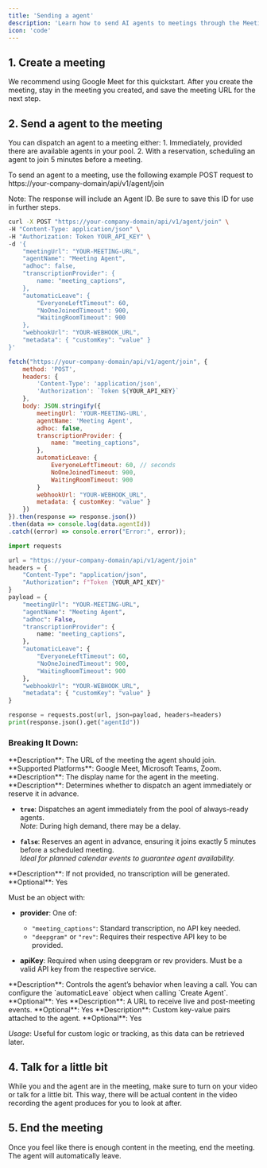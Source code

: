```yaml
---
title: 'Sending a agent'
description: 'Learn how to send AI agents to meetings through the Meeting agent API, with options for immediate or scheduled joining and customizable settings.'
icon: 'code'
---
```


## 1. Create a meeting
We recommend using Google Meet for this quickstart. After you create the meeting, stay in the meeting you created, and save the meeting URL for the next step.

## 2. Send a agent to the meeting

You can dispatch an agent to a meeting either:
    1. Immediately, provided there are available agents in your pool.
    2. With a reservation, scheduling an agent to join 5 minutes before a meeting.

To send an agent to a meeting, use the following example POST request to https://your-company-domain/api/v1/agent/join

<Tip>
Note: The response will include an Agent ID. Be sure to save this ID
for use in further steps.
</Tip>

<Tabs>
  <Tab label="cURL" title="Bash">

  ```bash
  curl -X POST "https://your-company-domain/api/v1/agent/join" \
  -H "Content-Type: application/json" \
  -H "Authorization: Token YOUR_API_KEY" \
  -d '{
      "meetingUrl": "YOUR-MEETING-URL",
      "agentName": "Meeting Agent",
      "adhoc": false,
      "transcriptionProvider": {
          name: "meeting_captions",
      },
      "automaticLeave": {
          "EveryoneLeftTimeout": 60,
          "NoOneJoinedTimeout": 900,
          "WaitingRoomTimeout": 900
      },
      "webhookUrl": "YOUR-WEBHOOK_URL",
      "metadata": { "customKey": "value" }
  }'
  ```

  </Tab>

  <Tab label="JavaScript" title="JavaScript">

  ```javascript
  fetch("https://your-company-domain/api/v1/agent/join", {
      method: 'POST',
      headers: {
          'Content-Type': 'application/json',
          'Authorization': `Token ${YOUR_API_KEY}`
      },
      body: JSON.stringify({
          meetingUrl: 'YOUR-MEETING-URL',
          agentName: 'Meeting Agent',
          adhoc: false,
          transcriptionProvider: {
              name: "meeting_captions",
          },
          automaticLeave: {
              EveryoneLeftTimeout: 60, // seconds
              NoOneJoinedTimeout: 900,
              WaitingRoomTimeout: 900
          }
          webhookUrl: "YOUR-WEBHOOK_URL",
          metadata: { customKey: "value" }
      })
  }).then(response => response.json())
  .then(data => console.log(data.agentId))
  .catch((error) => console.error("Error:", error));
  ```

  </Tab>

  <Tab label="Python" title="Python">

  ```python
  import requests

  url = "https://your-company-domain/api/v1/agent/join"
  headers = {
      "Content-Type": "application/json",
      "Authorization": f"Token {YOUR_API_KEY}"
  }
  payload = {
      "meetingUrl": "YOUR-MEETING-URL",
      "agentName": "Meeting Agent",
      "adhoc": False,
      "transcriptionProvider": {
          name: "meeting_captions",
      },
      "automaticLeave": {
          "EveryoneLeftTimeout": 60,
          "NoOneJoinedTimeout": 900,
          "WaitingRoomTimeout": 900
      },
      "webhookUrl": "YOUR-WEBHOOK_URL",
      "metadata": { "customKey": "value" }
  }

  response = requests.post(url, json=payload, headers=headers)
  print(response.json().get("agentId"))
  ```

  </Tab>
</Tabs>

### Breaking It Down:

<ResponseField name="meetingUrl" type="string" required>
  **Description**: The URL of the meeting the agent should join.  
  **Supported Platforms**: Google Meet, Microsoft Teams, Zoom.
</ResponseField>

<ResponseField name="agentName" type="string" required>
  **Description**: The display name for the agent in the meeting.
</ResponseField>

<ResponseField name="adhoc" type="boolean" required>
  **Description**: Determines whether to dispatch an agent immediately or reserve it in advance.

  - **`true`**: Dispatches an agent immediately from the pool of always-ready agents.  
    *Note*: During high demand, there may be a delay.
  
  - **`false`**: Reserves an agent in advance, ensuring it joins exactly 5 minutes before a scheduled meeting.  
    *Ideal for planned calendar events to guarantee agent availability.*
</ResponseField>

<ResponseField name="transcriptionProvider" type="object" optional>
  **Description**: If not provided, no transcription will be generated.      
  **Optional**: Yes

  Must be an object with:
  
  - **provider**: One of:
    - `"meeting_captions"`: Standard transcription, no API key needed.
    - `"deepgram"` or `"rev"`: Requires their respective API key to be provided.
  
  - **apiKey**: Required when using deepgram or rev providers. Must be a valid API key from the respective service.
</ResponseField>

<ResponseField name="automaticLeave" type="object" optional>
  **Description**: Controls the agent’s behavior when leaving a call. You can configure the `automaticLeave` object when calling `Create Agent`.     
  **Optional**: Yes
</ResponseField>

<ResponseField name="webhookUrl" type="string" optional>
  **Description**: A URL to receive live and post-meeting events.     
  **Optional**: Yes
</ResponseField>

<ResponseField name="metadata" type="object" optional>
  **Description**: Custom key-value pairs attached to the agent.     
  **Optional**: Yes

  *Usage*: Useful for custom logic or tracking, as this data can be retrieved later.
</ResponseField>

## 4. Talk for a little bit
While you and the agent are in the meeting, make sure to turn on your video or talk for a little bit. This way, there will be actual content in the video recording the agent produces for you to look at after.

## 5. End the meeting
Once you feel like there is enough content in the meeting, end the meeting. The agent will automatically leave.